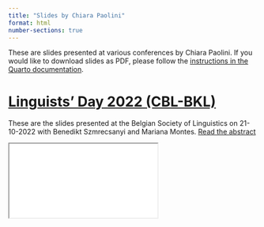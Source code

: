 ```yaml
---
title: "Slides by Chiara Paolini"
format: html
number-sections: true
---
```


These are slides presented at various conferences by Chiara Paolini.
If you would like to download slides as PDF, please follow the [instructions in the Quarto documentation](https://quarto.org/docs/presentations/revealjs/presenting.html#print-to-pdf).

# [Linguists’ Day 2022 (CBL-BKL)](BKL_22/index.qmd){target="_blank"}

These are the slides presented at the Belgian Society of Linguistics on 21-10-2022
with Benedikt Szmrecsanyi and Mariana Montes.
[Read the abstract](BKL_22/abstract.qmd)

<div>

```{=html}
<iframe class="slide-deck" src="BKL_22/index.html"></iframe>
```

</div>

<!-- # [Conference](Conf_dir/index.qmd){target="_blank"} -->

<!-- These are the slides presented at ... -->
<!-- [Read the abstract](Conf_dir/abstract.qmd) -->

<!-- <div> -->

<!-- ```{=html} -->
<!-- <iframe class="slide-deck" src="Conf_dir/index.html"></iframe> -->
<!-- ``` -->

<!-- </div> -->
